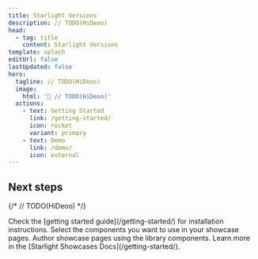 ```yaml
---
title: Starlight Versions
description: // TODO(HiDeoo)
head:
  - tag: title
    content: Starlight Versions
template: splash
editUrl: false
lastUpdated: false
hero:
  tagline: // TODO(HiDeoo)
  image:
    html: '📸 // TODO(HiDeoo)'
  actions:
    - text: Getting Started
      link: /getting-started/
      icon: rocket
      variant: primary
    - text: Demo
      link: /demo/
      icon: external
---
```



## Next steps

{/* // TODO(HiDeoo) */}

<CardGrid stagger>
  <Card title="Install the library" icon="puzzle">
    Check the [getting started guide](/getting-started/) for installation
    instructions.
  </Card>
  <Card title="Pick components" icon="rocket">
    Select the components you want to use in your showcase pages.
  </Card>
  <Card title="Create showcase pages" icon="seti:image">
    Author showcase pages using the library components.
  </Card>
  <Card title="Read the docs" icon="open-book">
    Learn more in the [Starlight Showcases Docs](/getting-started/).
  </Card>
</CardGrid>
